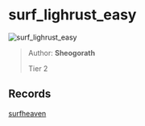 
# surf_lighrust_easy

![surf_lighrust_easy](https://raw.githubusercontent.com/Sayt123/SurfMapPics/Maps-and-bonuses/csgo/surf_lighrust_easy.jpg)

> Author: **Sheogorath**
>
> Tier 2

## Records

[surfheaven](https://surfheaven.eu/map/surf_lighrust_easy)
